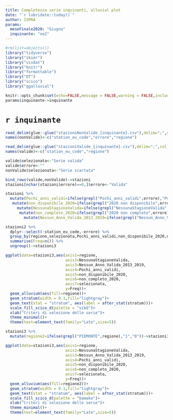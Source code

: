 ```yaml
---
title: Completezza serie inquinanti, alluvial plot
date: "`r lubridate::today()`"
author: ISPRA
params:
  meseFinale2020: "Giugno"
  inquinante: "no2"
---
```


```r
#rm(list=objects())
library("tidyverse")
library("skimr")
library("visdat")
library("knitr")
library("formattable")
library("DT")
library("scico")
library("ggalluvial")

knitr::opts_chunk$set(echo=FALSE,message = FALSE,warning = FALSE,include=TRUE)
params$inquinante->inquinante
```

# `r inquinante`

```r
read_delim(glue::glue("stazioniNonValide_{inquinante}.csv"),delim=";",col_names = FALSE)->nonValide
names(nonValide)<-c("station_eu_code","errore","regione")

read_delim(glue::glue("stazioniValide_{inquinante}.csv"),delim=";",col_names = FALSE)->valide
names(valide)<-c("station_eu_code","regione")

```


```r
valide$selezionata<-"Serie valida"
valide$errore<-""
nonValide$selezionata<-"Serie scartata"

bind_rows(valide,nonValide)->stazioni
stazioni[nchar(stazioni$errore)==0,]$errore<-"Valida"

stazioni %>%
  mutate(Pochi_anni_validi=ifelse(grepl("Pochi_anni_validi",errore),"Pochi_anni_validi","Numero_anni_validi_ok")) %>%
   mutate(non_disponibile_2020=ifelse(grepl("2020 non disponibile",errore),"non_disponibile_2020","disponibile_2020")) %>%
     mutate(NessunaStagioneValida=ifelse(grepl("NessunaStagioneValida",errore),"NessunaStagioneValida","StagioniValide")) %>%
      mutate(non_completo_2020=ifelse(grepl("2020 non completo",errore),"non_completo_2020","completo_2020")) %>%
        mutate(Nessun_Anno_Valida_2013_2019=ifelse(grepl("Nessun_Anno_Valida_2013_2019",errore),"Nessun_Anno_Valida_2013_2019","2016_2019_ok"))->stazioni2

stazioni2 %>%
  dplyr::select(-station_eu_code,-errore) %>%
  group_by(regione,selezionata,Pochi_anni_validi,non_disponibile_2020,non_completo_2020,NessunaStagioneValida,Nessun_Anno_Valida_2013_2019) %>%
  summarise(Freq=n()) %>%
  ungroup()->stazioni3

```

```r
ggplot(data=stazioni3,aes(axis1=regione,
                          axis2=NessunaStagioneValida,
                          axis3=Nessun_Anno_Valida_2013_2019,
                          axis4=Pochi_anni_validi,
                          axis5=non_disponibile_2020,
                          axis6=non_completo_2020,
                          axis7=selezionata,
                          y=Freq))+
  geom_alluvium(aes(fill=regione))+
  geom_stratum(width = 0.1,fill="lightgray")+
  geom_text(stat = "stratum", aes(label = after_stat(stratum)))+
  scale_fill_scico_d(palette = "vikO")+
  xlab("Criteri di selezione delle serie")+
  theme_minimal()+
  theme(text=element_text(family="Lato",size=5))
```


```r

stazioni3 %>%
  mutate(regione2=ifelse(grepl("PIEMONTE",regione),"1","0"))->stazioni3

ggplot(data=stazioni3,aes(axis1=regione,
                          axis2=NessunaStagioneValida,
                          axis3=Nessun_Anno_Valida_2013_2019,
                          axis4=Pochi_anni_validi,
                          axis5=non_disponibile_2020,
                          axis6=non_completo_2020,
                          axis7=selezionata,
                          y=Freq))+
  geom_alluvium(aes(fill=regione2))+
  geom_stratum(width = 0.1,fill="lightgray")+
  geom_text(stat = "stratum", aes(label = after_stat(stratum)))+
  scale_fill_scico_d(palette = "bamako")+
  xlab("Criteri di selezione delle serie")+
  theme_minimal()+
  theme(text=element_text(family="Lato",size=5))
```